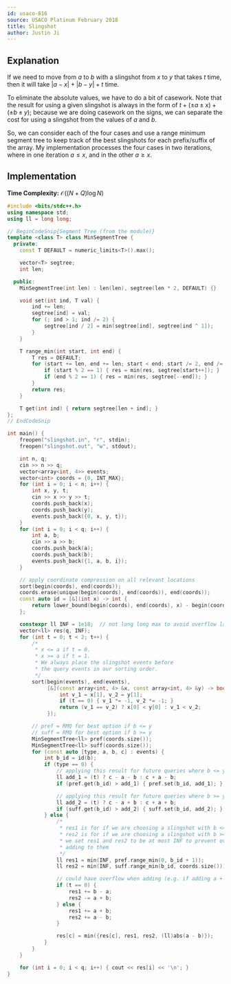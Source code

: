 ```yaml
---
id: usaco-816
source: USACO Platinum February 2018
title: Slingshot
author: Justin Ji
---
```


## Explanation

If we need to move from $a$ to $b$ with a slingshot from $x$ to $y$ that takes
$t$ time, then it will take $\left|a - x\right| + \left|b - y\right| + t$ time.

To eliminate the absolute values, we have to do a bit of casework. Note that
the result for using a given slingshot is always in the form of
$t + (\pm a \pm x) + (\pm b \pm y)$; because we are doing casework on the signs,
we can separate the cost for using a slingshot from the values of $a$ and $b$.

So, we can consider each of the four cases and use a range minimum segment tree
to keep track of the best slingshots for each prefix/suffix of the array.
My implementation processes the four cases in two iterations, where in one
iteration $a \leq x$, and in the other $a \geq x$.

## Implementation

**Time Complexity:** $\mathcal{O}((N + Q) \log{N})$

<LanguageSection>
<CPPSection>

```cpp
#include <bits/stdc++.h>
using namespace std;
using ll = long long;

// BeginCodeSnip{Segment Tree (from the module)}
template <class T> class MinSegmentTree {
  private:
	const T DEFAULT = numeric_limits<T>().max();

	vector<T> segtree;
	int len;

  public:
	MinSegmentTree(int len) : len(len), segtree(len * 2, DEFAULT) {}

	void set(int ind, T val) {
		ind += len;
		segtree[ind] = val;
		for (; ind > 1; ind /= 2) {
			segtree[ind / 2] = min(segtree[ind], segtree[ind ^ 1]);
		}
	}

	T range_min(int start, int end) {
		T res = DEFAULT;
		for (start += len, end += len; start < end; start /= 2, end /= 2) {
			if (start % 2 == 1) { res = min(res, segtree[start++]); }
			if (end % 2 == 1) { res = min(res, segtree[--end]); }
		}
		return res;
	}

	T get(int ind) { return segtree[len + ind]; }
};
// EndCodeSnip

int main() {
	freopen("slingshot.in", "r", stdin);
	freopen("slingshot.out", "w", stdout);

	int n, q;
	cin >> n >> q;
	vector<array<int, 4>> events;
	vector<int> coords = {0, INT_MAX};
	for (int i = 0; i < n; i++) {
		int x, y, t;
		cin >> x >> y >> t;
		coords.push_back(x);
		coords.push_back(y);
		events.push_back({0, x, y, t});
	}
	for (int i = 0; i < q; i++) {
		int a, b;
		cin >> a >> b;
		coords.push_back(a);
		coords.push_back(b);
		events.push_back({1, a, b, i});
	}

	// apply coordinate compression on all relevant locations
	sort(begin(coords), end(coords));
	coords.erase(unique(begin(coords), end(coords)), end(coords));
	const auto id = [&](int x) -> int {
		return lower_bound(begin(coords), end(coords), x) - begin(coords);
	};

	constexpr ll INF = 1e18;  // not long long max to avoid overflow later on
	vector<ll> res(q, INF);
	for (int t = 0; t < 2; t++) {
		/*
		 * x <= a if t = 0.
		 * x >= a if t = 1.
		 * We always place the slingshot events before
		 * the query events in our sorting order.
		 */
		sort(begin(events), end(events),
		     [&](const array<int, 4> &x, const array<int, 4> &y) -> bool {
			     int v_1 = x[1], v_2 = y[1];
			     if (t == 0) { v_1 *= -1, v_2 *= -1; }
			     return (v_1 == v_2) ? x[0] < y[0] : v_1 < v_2;
		     });

		// pref = RMQ for best option if b <= y
		// suff = RMQ for best option if b >= y
		MinSegmentTree<ll> pref(coords.size());
		MinSegmentTree<ll> suff(coords.size());
		for (const auto [type, a, b, c] : events) {
			int b_id = id(b);
			if (type == 0) {
				// applying this result for future queries where b <= y.
				ll add_1 = (t) ? c - a - b : c + a - b;
				if (pref.get(b_id) > add_1) { pref.set(b_id, add_1); }

				// applying this result for future queries where b >= y.
				ll add_2 = (t) ? c - a + b : c + a + b;
				if (suff.get(b_id) > add_2) { suff.set(b_id, add_2); }
			} else {
				/*
				 * res1 is for if we are choosing a slingshot with b <= y
				 * res2 is for if we are choosing a slingshot with b >= y
				 * we set res1 and res2 to be at most INF to prevent overflow when
				 * adding to them
				 */
				ll res1 = min(INF, pref.range_min(0, b_id + 1));
				ll res2 = min(INF, suff.range_min(b_id, coords.size()));

				// could have overflow when adding (e.g. if adding a + b to res1)
				if (t == 0) {
					res1 += b - a;
					res2 -= a + b;
				} else {
					res1 += a + b;
					res2 += a - b;
				}

				res[c] = min({res[c], res1, res2, (ll)abs(a - b)});
			}
		}
	}

	for (int i = 0; i < q; i++) { cout << res[i] << '\n'; }
}
```

</CPPSection>
</LanguageSection>

